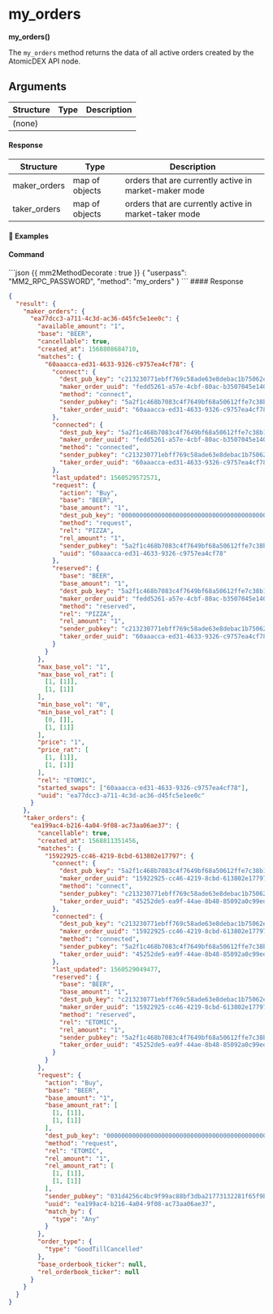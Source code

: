 

# my_orders

**my_orders()**

The `my_orders` method returns the data of all active orders created by the AtomicDEX API node.

## Arguments

| Structure | Type | Description |
| --------- | ---- | ----------- |
| (none)    |      |             |

#### Response

| Structure    | Type           | Description                                           |
| ------------ | -------------- | ----------------------------------------------------- |
| maker_orders | map of objects | orders that are currently active in market-maker mode |
| taker_orders | map of objects | orders that are currently active in market-taker mode |

#### 📌 Examples

#### Command

<CodeGroup title="" tag="POST" label="my_orders">
```json {{ mm2MethodDecorate : true }}
{
  "userpass": "MM2_RPC_PASSWORD",
  "method": "my_orders"
}
```
</CodeGroup>


<CollapsibleSection expandedText='Hide Response' collapsedText='Show Response'>
#### Response

```json
{
  "result": {
    "maker_orders": {
      "ea77dcc3-a711-4c3d-ac36-d45fc5e1ee0c": {
        "available_amount": "1",
        "base": "BEER",
        "cancellable": true,
        "created_at": 1568808684710,
        "matches": {
          "60aaacca-ed31-4633-9326-c9757ea4cf78": {
            "connect": {
              "dest_pub_key": "c213230771ebff769c58ade63e8debac1b75062ead66796c8d793594005f3920",
              "maker_order_uuid": "fedd5261-a57e-4cbf-80ac-b3507045e140",
              "method": "connect",
              "sender_pubkey": "5a2f1c468b7083c4f7649bf68a50612ffe7c38b1d62e1ece3829ca88e7e7fd12",
              "taker_order_uuid": "60aaacca-ed31-4633-9326-c9757ea4cf78"
            },
            "connected": {
              "dest_pub_key": "5a2f1c468b7083c4f7649bf68a50612ffe7c38b1d62e1ece3829ca88e7e7fd12",
              "maker_order_uuid": "fedd5261-a57e-4cbf-80ac-b3507045e140",
              "method": "connected",
              "sender_pubkey": "c213230771ebff769c58ade63e8debac1b75062ead66796c8d793594005f3920",
              "taker_order_uuid": "60aaacca-ed31-4633-9326-c9757ea4cf78"
            },
            "last_updated": 1560529572571,
            "request": {
              "action": "Buy",
              "base": "BEER",
              "base_amount": "1",
              "dest_pub_key": "0000000000000000000000000000000000000000000000000000000000000000",
              "method": "request",
              "rel": "PIZZA",
              "rel_amount": "1",
              "sender_pubkey": "5a2f1c468b7083c4f7649bf68a50612ffe7c38b1d62e1ece3829ca88e7e7fd12",
              "uuid": "60aaacca-ed31-4633-9326-c9757ea4cf78"
            },
            "reserved": {
              "base": "BEER",
              "base_amount": "1",
              "dest_pub_key": "5a2f1c468b7083c4f7649bf68a50612ffe7c38b1d62e1ece3829ca88e7e7fd12",
              "maker_order_uuid": "fedd5261-a57e-4cbf-80ac-b3507045e140",
              "method": "reserved",
              "rel": "PIZZA",
              "rel_amount": "1",
              "sender_pubkey": "c213230771ebff769c58ade63e8debac1b75062ead66796c8d793594005f3920",
              "taker_order_uuid": "60aaacca-ed31-4633-9326-c9757ea4cf78"
            }
          }
        },
        "max_base_vol": "1",
        "max_base_vol_rat": [
          [1, [1]],
          [1, [1]]
        ],
        "min_base_vol": "0",
        "min_base_vol_rat": [
          [0, []],
          [1, [1]]
        ],
        "price": "1",
        "price_rat": [
          [1, [1]],
          [1, [1]]
        ],
        "rel": "ETOMIC",
        "started_swaps": ["60aaacca-ed31-4633-9326-c9757ea4cf78"],
        "uuid": "ea77dcc3-a711-4c3d-ac36-d45fc5e1ee0c"
      }
    },
    "taker_orders": {
      "ea199ac4-b216-4a04-9f08-ac73aa06ae37": {
        "cancellable": true,
        "created_at": 1568811351456,
        "matches": {
          "15922925-cc46-4219-8cbd-613802e17797": {
            "connect": {
              "dest_pub_key": "5a2f1c468b7083c4f7649bf68a50612ffe7c38b1d62e1ece3829ca88e7e7fd12",
              "maker_order_uuid": "15922925-cc46-4219-8cbd-613802e17797",
              "method": "connect",
              "sender_pubkey": "c213230771ebff769c58ade63e8debac1b75062ead66796c8d793594005f3920",
              "taker_order_uuid": "45252de5-ea9f-44ae-8b48-85092a0c99ed"
            },
            "connected": {
              "dest_pub_key": "c213230771ebff769c58ade63e8debac1b75062ead66796c8d793594005f3920",
              "maker_order_uuid": "15922925-cc46-4219-8cbd-613802e17797",
              "method": "connected",
              "sender_pubkey": "5a2f1c468b7083c4f7649bf68a50612ffe7c38b1d62e1ece3829ca88e7e7fd12",
              "taker_order_uuid": "45252de5-ea9f-44ae-8b48-85092a0c99ed"
            },
            "last_updated": 1560529049477,
            "reserved": {
              "base": "BEER",
              "base_amount": "1",
              "dest_pub_key": "c213230771ebff769c58ade63e8debac1b75062ead66796c8d793594005f3920",
              "maker_order_uuid": "15922925-cc46-4219-8cbd-613802e17797",
              "method": "reserved",
              "rel": "ETOMIC",
              "rel_amount": "1",
              "sender_pubkey": "5a2f1c468b7083c4f7649bf68a50612ffe7c38b1d62e1ece3829ca88e7e7fd12",
              "taker_order_uuid": "45252de5-ea9f-44ae-8b48-85092a0c99ed"
            }
          }
        },
        "request": {
          "action": "Buy",
          "base": "BEER",
          "base_amount": "1",
          "base_amount_rat": [
            [1, [1]],
            [1, [1]]
          ],
          "dest_pub_key": "0000000000000000000000000000000000000000000000000000000000000000",
          "method": "request",
          "rel": "ETOMIC",
          "rel_amount": "1",
          "rel_amount_rat": [
            [1, [1]],
            [1, [1]]
          ],
          "sender_pubkey": "031d4256c4bc9f99ac88bf3dba21773132281f65f9bf23a59928bce08961e2f3",
          "uuid": "ea199ac4-b216-4a04-9f08-ac73aa06ae37",
          "match_by": {
            "type": "Any"
          }
        },
        "order_type": {
          "type": "GoodTillCancelled"
        },
        "base_orderbook_ticker": null,
        "rel_orderbook_ticker": null
      }
    }
  }
}
```

</CollapsibleSection>
